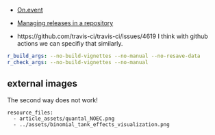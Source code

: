 

- [On.event](https://docs.github.com/en/actions/writing-workflows/workflow-syntax-for-github-actions#onevent_nametypes)
- [Managing releases in a repository](https://docs.github.com/en/repositories/releasing-projects-on-github/managing-releases-in-a-repository)


- https://github.com/travis-ci/travis-ci/issues/4619
I think with github actions we can specifiy that similarly.

```yml
r_build_args: --no-build-vignettes --no-manual --no-resave-data
r_check_args: --no-build-vignettes --no-manual
```


## external images

The second way does not work!

```
resource_files:
  - article_assets/quantal_NOEC.png
  - ../assets/binomial_tank_effects_visualization.png
```

